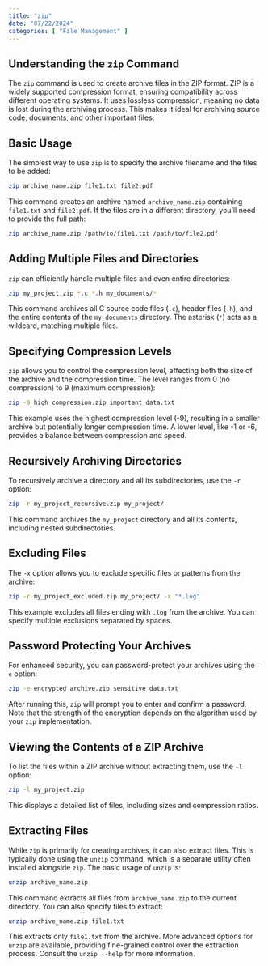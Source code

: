```yaml
---
title: "zip"
date: "07/22/2024"
categories: [ "File Management" ]
---
```

## Understanding the `zip` Command

The `zip` command is used to create archive files in the ZIP format.  ZIP is a widely supported compression format, ensuring compatibility across different operating systems.  It uses lossless compression, meaning no data is lost during the archiving process.  This makes it ideal for archiving source code, documents, and other important files.

## Basic Usage

The simplest way to use `zip` is to specify the archive filename and the files to be added:

```bash
zip archive_name.zip file1.txt file2.pdf
```

This command creates an archive named `archive_name.zip` containing `file1.txt` and `file2.pdf`.  If the files are in a different directory, you'll need to provide the full path:

```bash
zip archive_name.zip /path/to/file1.txt /path/to/file2.pdf
```

## Adding Multiple Files and Directories

`zip` can efficiently handle multiple files and even entire directories:

```bash
zip my_project.zip *.c *.h my_documents/*
```

This command archives all C source code files (`.c`), header files (`.h`), and the entire contents of the `my_documents` directory.  The asterisk (`*`) acts as a wildcard, matching multiple files.


## Specifying Compression Levels

`zip` allows you to control the compression level, affecting both the size of the archive and the compression time.  The level ranges from 0 (no compression) to 9 (maximum compression):

```bash
zip -9 high_compression.zip important_data.txt
```

This example uses the highest compression level (-9), resulting in a smaller archive but potentially longer compression time.  A lower level, like -1 or -6, provides a balance between compression and speed.

## Recursively Archiving Directories

To recursively archive a directory and all its subdirectories, use the `-r` option:

```bash
zip -r my_project_recursive.zip my_project/
```

This command archives the `my_project` directory and all its contents, including nested subdirectories.


## Excluding Files

The `-x` option allows you to exclude specific files or patterns from the archive:

```bash
zip -r my_project_excluded.zip my_project/ -x "*.log"
```

This example excludes all files ending with `.log` from the archive.  You can specify multiple exclusions separated by spaces.

## Password Protecting Your Archives

For enhanced security, you can password-protect your archives using the `-e` option:

```bash
zip -e encrypted_archive.zip sensitive_data.txt
```

After running this, `zip` will prompt you to enter and confirm a password.  Note that the strength of the encryption depends on the algorithm used by your `zip` implementation.


##  Viewing the Contents of a ZIP Archive

To list the files within a ZIP archive without extracting them, use the `-l` option:

```bash
zip -l my_project.zip
```

This displays a detailed list of files, including sizes and compression ratios.


## Extracting Files

While `zip` is primarily for creating archives, it can also extract files.  This is typically done using the `unzip` command, which is a separate utility often installed alongside `zip`.  The basic usage of `unzip` is:

```bash
unzip archive_name.zip
```

This command extracts all files from `archive_name.zip` to the current directory. You can also specify files to extract:

```bash
unzip archive_name.zip file1.txt
```

This extracts only `file1.txt` from the archive.  More advanced options for `unzip`  are available, providing fine-grained control over the extraction process.  Consult the `unzip --help` for more information.

